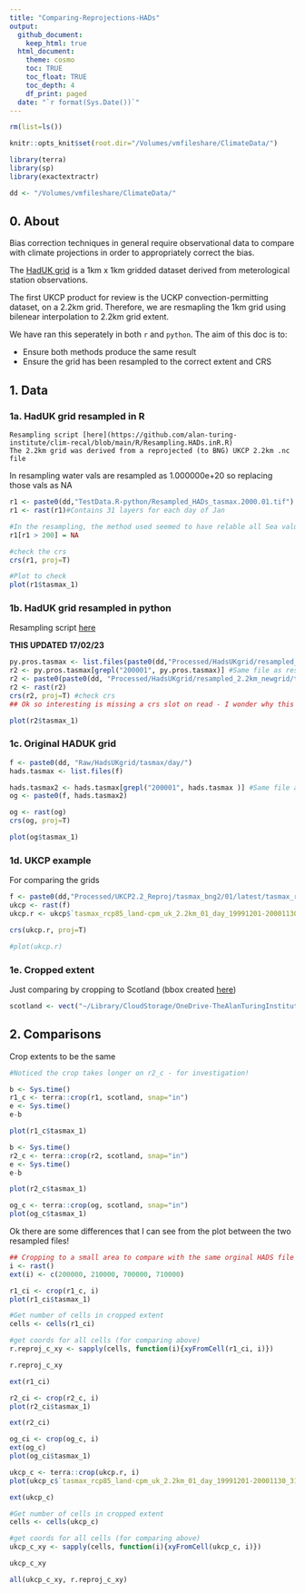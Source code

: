 ```yaml
---
title: "Comparing-Reprojections-HADs"
output:
  github_document:
    keep_html: true
  html_document:
    theme: cosmo
    toc: TRUE
    toc_float: TRUE
    toc_depth: 4
    df_print: paged
  date: "`r format(Sys.Date())`"
---
```


```r
rm(list=ls())

knitr::opts_knit$set(root.dir="/Volumes/vmfileshare/ClimateData/")

library(terra)
library(sp)
library(exactextractr)

dd <- "/Volumes/vmfileshare/ClimateData/"

```


## **0. About**

Bias correction techniques in general require observational data to compare with climate projections in order to appropriately correct the bias.

The [HadUK grid](https://catalogue.ceda.ac.uk/uuid/bbca3267dc7d4219af484976734c9527) is a 1km x 1km gridded dataset derived from meterological station observations.

The first UKCP product for review is the UCKP convection-permitting dataset, on a 2.2km grid. Therefore, we are resmapling the 1km grid using bilenear interpolation to 2.2km grid extent.

We have ran this seperately in both ```r``` and ```python```. The aim of this doc is to:

 - Ensure both methods produce the same result
 - Ensure the grid has been resampled to the correct extent and CRS

## **1. Data**

### **1a. HadUK grid resampled in R**
    Resampling script [here](https://github.com/alan-turing-institute/clim-recal/blob/main/R/Resampling.HADs.inR.R)
    The 2.2km grid was derived from a reprojected (to BNG) UKCP 2.2km .nc file


In resampling water vals are resampled as 1.000000e+20  so replacing those vals as NA

```r

r1 <- paste0(dd,"TestData.R-python/Resampled_HADs_tasmax.2000.01.tif")
r1 <- rast(r1)#Contains 31 layers for each day of Jan

#In the resampling, the method used seemed to have relable all Sea values as '1.000000e+20' so relabelling them here (but to be checked as to why they've been valued like this in the resampling)
r1[r1 > 200] = NA

#check the crs
crs(r1, proj=T)

#Plot to check
plot(r1$tasmax_1)

```

### **1b. HadUK grid resampled in python**
  Resampling script [here](https://github.com/alan-turing-institute/clim-recal/blob/main/python/resampling/resampling_hads.py)

**THIS UPDATED 17/02/23**

```r

py.pros.tasmax <- list.files(paste0(dd,"Processed/HadsUKgrid/resampled_2.2km_newgrid/tasmax/day"))
r2 <- py.pros.tasmax[grepl("200001", py.pros.tasmax)] #Same file as resampled above
r2 <- paste0(paste0(dd, "Processed/HadsUKgrid/resampled_2.2km_newgrid/tasmax/day"),"/",r2)
r2 <- rast(r2)
crs(r2, proj=T) #check crs
## Ok so interesting is missing a crs slot on read - I wonder why this is? This could cause future problem potentially?

plot(r2$tasmax_1)

```

### **1c. Original HADUK grid**

```r
f <- paste0(dd, "Raw/HadsUKgrid/tasmax/day/")
hads.tasmax <- list.files(f)

hads.tasmax2 <- hads.tasmax[grepl("200001", hads.tasmax )] #Same file as resampled above
og <- paste0(f, hads.tasmax2)

og <- rast(og)
crs(og, proj=T)

plot(og$tasmax_1)
```
### **1d. UKCP example**

For comparing the grids

```r

f <- paste0(dd,"Processed/UKCP2.2_Reproj/tasmax_bng2/01/latest/tasmax_rcp85_land-cpm_uk_2.2km_01_day_19991201-20001130.tif")
ukcp <- rast(f)
ukcp.r <- ukcp$`tasmax_rcp85_land-cpm_uk_2.2km_01_day_19991201-20001130_31`

crs(ukcp.r, proj=T)

#plot(ukcp.r)
```


### **1e. Cropped extent**
  Just comparing by cropping to Scotland (bbox created [here](https://github.com/alan-turing-institute/clim-recal/tree/main/data/Scotland))

```r
scotland <- vect("~/Library/CloudStorage/OneDrive-TheAlanTuringInstitute/CLIM-RECAL/clim-recal/data/Scotland/Scotland.bbox.shp")
```

## **2. Comparisons **

Crop extents to be the same

```r
#Noticed the crop takes longer on r2_c - for investigation!

b <- Sys.time()
r1_c <- terra::crop(r1, scotland, snap="in")
e <- Sys.time()
e-b

plot(r1_c$tasmax_1)
```

```r

b <- Sys.time()
r2_c <- terra::crop(r2, scotland, snap="in")
e <- Sys.time()
e-b

plot(r2_c$tasmax_1)
```

```r
og_c <- terra::crop(og, scotland, snap="in")
plot(og_c$tasmax_1)
```
Ok there are some differences that I can see from the plot between the two resampled files!

```r
## Cropping to a small area to compare with the same orginal HADS file
i <- rast()
ext(i) <- c(200000, 210000, 700000, 710000)
```



```r
r1_ci <- crop(r1_c, i)
plot(r1_ci$tasmax_1)

#Get number of cells in cropped extent
cells <- cells(r1_ci)

#get coords for all cells (for comparing above)
r.reproj_c_xy <- sapply(cells, function(i){xyFromCell(r1_ci, i)})

r.reproj_c_xy

ext(r1_ci)
```

```r

r2_ci <- crop(r2_c, i)
plot(r2_ci$tasmax_1)

ext(r2_ci)
```

```r
og_ci <- crop(og_c, i)
ext(og_c)
plot(og_ci$tasmax_1)

```

```r
ukcp_c <- terra::crop(ukcp.r, i)
plot(ukcp_c$`tasmax_rcp85_land-cpm_uk_2.2km_01_day_19991201-20001130_31`)

ext(ukcp_c)
```

```r
#Get number of cells in cropped extent
cells <- cells(ukcp_c)

#get coords for all cells (for comparing above)
ukcp_c_xy <- sapply(cells, function(i){xyFromCell(ukcp_c, i)})

ukcp_c_xy
```

```r
all(ukcp_c_xy, r.reproj_c_xy)

```
